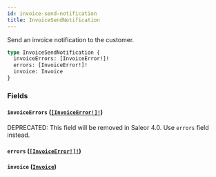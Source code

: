 ```yaml
---
id: invoice-send-notification
title: InvoiceSendNotification
---
```


Send an invoice notification to the customer.

```graphql
type InvoiceSendNotification {
  invoiceErrors: [InvoiceError!]!
  errors: [InvoiceError!]!
  invoice: Invoice
}
```

### Fields

#### `invoiceErrors` ([`[InvoiceError!]!`](/docs/developer/api-reference/objects/invoice-error))

<span class="badge badge--warning">DEPRECATED: This field will be removed in Saleor 4.0. Use `errors` field instead.</span>

#### `errors` ([`[InvoiceError!]!`](/docs/developer/api-reference/objects/invoice-error))

#### `invoice` ([`Invoice`](/docs/developer/api-reference/objects/invoice))

